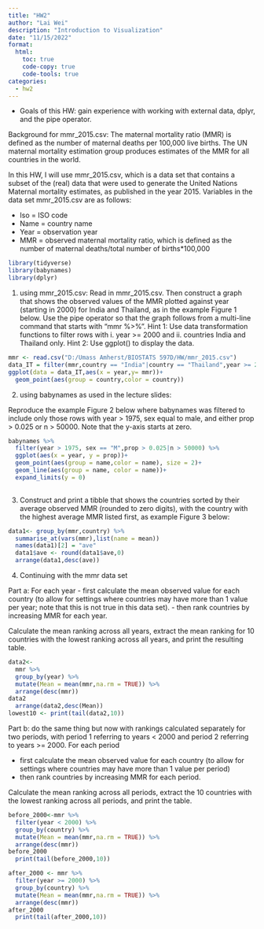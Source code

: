 ```yaml
---
title: "HW2"
author: "Lai Wei"
description: "Introduction to Visualization"
date: "11/15/2022"
format:
  html:
    toc: true
    code-copy: true
    code-tools: true
categories:
  - hw2
---
```


- Goals of this HW: 
  gain experience with working with external data, dplyr, and the pipe operator.

Background for  mmr_2015.csv: 
The maternal mortality ratio (MMR) is defined as the number of maternal deaths per 100,000 live births. The UN maternal mortality estimation group produces estimates of the MMR for all countries in the world.

In this HW, I will use mmr_2015.csv, which is a data set that contains a subset of the (real) data that were used to generate the United Nations Maternal mortality estimates, as published in the year 2015. Variables in the data set mmr_2015.csv are as follows:

-	Iso = ISO code
-	Name = country name
-	Year = observation year
-	MMR = observed maternal mortality ratio, which is defined as the number of maternal deaths/total number of births*100,000


```r
library(tidyverse)
library(babynames)
library(dplyr)
```

1. using mmr_2015.csv: Read in mmr_2015.csv. Then construct a graph that shows the observed values of the MMR plotted against year (starting in 2000) for India and Thailand, as in the example Figure 1 below. Use the pipe operator so that the graph follows from a multi-line command that starts with “mmr %>%”. Hint 1: Use data transformation functions to filter rows with i. year >= 2000 and ii. countries India and Thailand only. Hint 2: Use ggplot() to display the data.


```r
mmr <- read.csv("D:/Umass Amherst/BIOSTATS 597D/HW/mmr_2015.csv")
data_IT = filter(mmr,country == "India"|country == "Thailand",year >= 2000)
ggplot(data = data_IT,aes(x = year,y= mmr))+
  geom_point(aes(group = country,color = country))
```

2. using babynames as used in the lecture slides: 

Reproduce the example Figure 2 below where babynames was filtered to include only those rows with year > 1975, sex equal to male, and either prop > 0.025 or n > 50000. Note that the y-axis starts at zero.


```r
babynames %>% 
  filter(year > 1975, sex == "M",prop > 0.025|n > 50000) %>% 
  ggplot(aes(x = year, y = prop))+
  geom_point(aes(group = name,color = name), size = 2)+
  geom_line(aes(group = name, color = name))+
  expand_limits(y = 0)
  
```

3. Construct and print a tibble that shows the countries sorted by their average observed MMR (rounded to zero digits), with the country with the highest average MMR listed first, as example Figure 3 below:


```r
data1<- group_by(mmr,country) %>% 
  summarise_at(vars(mmr),list(name = mean))
  names(data1)[2] = "ave" 
  data1$ave <- round(data1$ave,0)
  arrange(data1,desc(ave))
```

4. Continuing with the mmr data set

Part a: For each year
- first calculate the mean observed value for each country (to allow for settings where countries may have more than 1 value per year; note that this is not true in this data set). 
- then rank countries by increasing MMR for each year. 

Calculate the mean ranking across all years, extract the mean ranking for 10 countries with the lowest ranking across all years, and print the resulting table. 

```r
data2<-
  mmr %>% 
  group_by(year) %>% 
  mutate(Mean = mean(mmr,na.rm = TRUE)) %>% 
  arrange(desc(mmr))
data2
  arrange(data2,desc(Mean)) 
lowest10 <- print(tail(data2,10))


```

Part b: do the same thing but now with rankings calculated separately for two periods, with period 1 referring to years < 2000 and period 2 referring to years >= 2000. 
For each period

- first calculate the mean observed value for each country (to allow for settings where countries may have more than 1 value per period)
- then rank countries by increasing MMR for each period. 

Calculate the mean ranking across all periods, extract the 10 countries with the lowest ranking across all periods, and print the table.

```r
before_2000<-mmr %>% 
  filter(year < 2000) %>% 
  group_by(country) %>% 
  mutate(Mean = mean(mmr,na.rm = TRUE)) %>% 
  arrange(desc(mmr))
before_2000
  print(tail(before_2000,10))

after_2000 <- mmr %>% 
  filter(year >= 2000) %>% 
  group_by(country) %>% 
  mutate(Mean = mean(mmr,na.rm = TRUE)) %>% 
  arrange(desc(mmr))
after_2000
  print(tail(after_2000,10))
  
```



